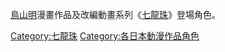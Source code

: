 {{noteTA
|G1=DragonBall
}}
[[鳥山明|鳥山明]]漫畫作品及改編動畫系列《[[七龍珠|七龍珠]]》登場角色。

{{DEFAULTSORT:Dragon Ball}}
[[Category:七龍珠|Category:七龍珠]]
[[Category:各日本動漫作品角色|Category:各日本動漫作品角色]]